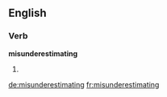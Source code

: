 ==English==

===Verb===
'''misunderestimating'''

# {{present participle of|misunderestimate}}

[[de:misunderestimating]]
[[fr:misunderestimating]]
